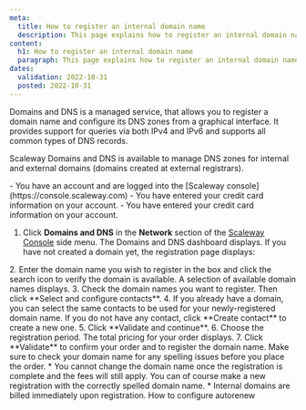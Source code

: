 ```yaml
---
meta:
  title: How to register an internal domain name
  description: This page explains how to register an internal domain name with Scaleway Domains and DNS.
content:
  h1: How to register an internal domain name
  paragraph: This page explains how to register an internal domain name with Scaleway Domains and DNS.
dates:
  validation: 2022-10-31
  posted: 2022-10-31
---
```


Domains and DNS is a managed service, that allows you to register a domain name and configure its DNS zones from a graphical interface. It provides support for queries via both IPv4 and IPv6 and supports all common types of DNS records.

Scaleway Domains and DNS is available to manage DNS zones for internal and external domains (domains created at external registrars). 

<Message type="requirement">
  - You have an account and are logged into the [Scaleway console](https://console.scaleway.com) 
  - You have entered your credit card information on your account.
  - You have entered your credit card information on your account.
</Message>

1. Click **Domains and DNS** in the **Network** section of the [Scaleway Console](https://console.scaleway.com) side menu. The Domains and DNS dashboard displays. If you have not created a domain yet, the registration page displays:
  <Lightbox src="scaleway-dns-interface.webp" alt="" />
2. Enter the domain name you wish to register in the box and click the search icon to verify the domain is available. A selection of available domain names displays.
3. Check the domain names you want to register. Then click **Select and configure contacts**.
4. If you already have a domain, you can select the same contacts to be used for your newly-registered domain name. If you do not have any contact, click **Create contact** to create a new one. 
5. Click **Validate and continue**.
6. Choose the registration period. The total pricing for your order displays. 
7. Click **Validate** to confirm your order and to register the domain name.

<Message type="important">
  Make sure to check your domain name for any spelling issues before you place the order. 
  * You cannot change the domain name once the registration is complete and the fees will still apply. You can of course make a new registration with the correctly spelled domain name.
  * Internal domains are billed immediately upon registration.
</Message>

<Navigation title="See Also">
  <NextButton to="/network/dns-cloud/how-to/configure-autorenew/">How to configure autorenew</NextButton>
</Navigation>